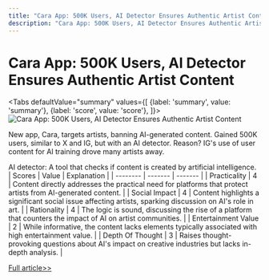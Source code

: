 ```yaml
---
title: "Cara App: 500K Users, AI Detector Ensures Authentic Artist Content"
description: "Cara App: 500K Users, AI Detector Ensures Authentic Artist Content"
---
```



# Cara App: 500K Users, AI Detector Ensures Authentic Artist Content


<Tabs
	defaultValue="summary"
	values={[
	{label: 'summary', value: 'summary'},
	{label: 'score', value: 'score'},
]}>
<TabItem value="summary">
<img
  src="https://image.informedainews.com/2024/06/08/To-wz4-1717825172-0.jpg"
  alt="Cara App: 500K Users, AI Detector Ensures Authentic Artist Content"
/>



New app, Cara, targets artists, banning AI-generated content. Gained 500K users, similar to X and IG, but with an AI detector. Reason? IG's use of user content for AI training drove many artists away.

AI detector: A tool that checks if content is created by artificial intelligence.
</TabItem>
<TabItem value="score">
	| Scores     | Value   | Explanation |
	| -------- | ------- | ------- |
	| Practicality  | 4    | Content directly addresses the practical need for platforms that protect artists from AI-generated content.    |
	| Social Impact | 4     | Content highlights a significant social issue affecting artists, sparking discussion on AI's role in art.    |
	| Rationality    | 4    | The logic is sound, discussing the rise of a platform that counters the impact of AI on artist communities.    |
	| Entertainment Value    | 2    | While informative, the content lacks elements typically associated with high entertainment value.    |
	| Depth Of Thought    | 3    | Raises thought-provoking questions about AI's impact on creative industries but lacks in-depth analysis.    |
</TabItem>
</Tabs>

[Full article>>](https://x.com/nishuang/status/1798689734719615133)
